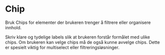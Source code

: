 
<Meta of={ChipStories} />

# Chip
Bruk Chips for elementer der brukeren trenger å filtrere eller organisere innhold.

Skriv klare og tydelige labels slik at brukeren forstår formålet med ulike chips.
Om brukeren kan velge chips må de også kunne avvelge chips. Dette er spesielt viktig for multiselect eller filtreringsløsninger.



<Canvas of={ChipStories.Standard} />
<Controls of={ChipStories.Standard} />

